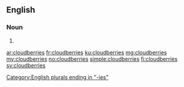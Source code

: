 ==English==

===Noun===
{{head|en|plural}}

# {{plural of|cloudberry|lang=en}}

[[Category:English plurals ending in "-ies"]]

[[ar:cloudberries]]
[[fr:cloudberries]]
[[ku:cloudberries]]
[[mg:cloudberries]]
[[my:cloudberries]]
[[no:cloudberries]]
[[simple:cloudberries]]
[[fi:cloudberries]]
[[sv:cloudberries]]